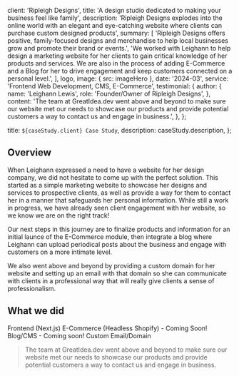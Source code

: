 
  client: 'Ripleigh Designs',
  title: 'A design studio dedicated to making your business feel like family',
  description:
    'Ripleigh Designs explodes into the online world with an elegant and eye-catching website where clients can purchase custom designed products',
  summary: [
    'Ripleigh Designs offers positive, family-focused designs and merchandise to help local businesses grow and promote their brand or events.',
    'We worked with Leighann to help design a marketing website for her clients to gain critical knowledge of her products and services. We are also in the process of adding E-Commerce and a Blog for her to drive engagement and keep customers connected on a personal level.',
  ],
  logo,
  image: { src: imageHero },
  date: '2024-03',
  service: 'Frontend Web Development, CMS, E-Commerce',
  testimonial: {
    author: {
      name: 'Leighann Lewis',
      role: 'Founder/Owner of Ripleigh Designs',
    },
    content:
      'The team at GreatIdea.dev went above and beyond to make sure our website met our needs to showcase our products and provide potential customers a way to contact us and engage in business.',
  },
};

  title: `${caseStudy.client} Case Study`,
  description: caseStudy.description,
};

## Overview

When Leighann expressed a need to have a website for her design company, we did not hesitate to come up with the perfect solution. This started as a simple marketing website to showcase her designs and services to prospective clients, as well as provide a way for them to contact her in a manner that safeguards her personal information. While still a work in progress, we have already seen client engagement with her website, so we know we are on the right track!

Our next steps in this journey are to finalize products and information for an initial launce of the E-Commerce module, then integrate a blog where Leighann can upload periodical posts about the business and engage with customers on a more intimate level.

We also went above and beyond by providing a custom domain for her website and setting up an email with that domain so she can communicate with clients in a professional way that will really give clients a sense of professionalism.

## What we did

<TagList>
  <TagListItem>Frontend (Next.js)</TagListItem>
  <TagListItem>E-Commerce (Headless Shopify) - Coming Soon!</TagListItem>
  <TagListItem>Blog/CMS - Coming soon!</TagListItem>
  <TagListItem>Custom Email/Domain</TagListItem>
</TagList>

<Blockquote
  author={{ name: 'Leighann Lewis', role: 'Founder/Owner of Ripleigh Designs' }}
  image={{ src: imageLeighannLewis }}
>
  The team at GreatIdea.dev went above and beyond to make sure our website met
  our needs to showcase our products and provide potential customers a way to
  contact us and engage in business.
</Blockquote>
